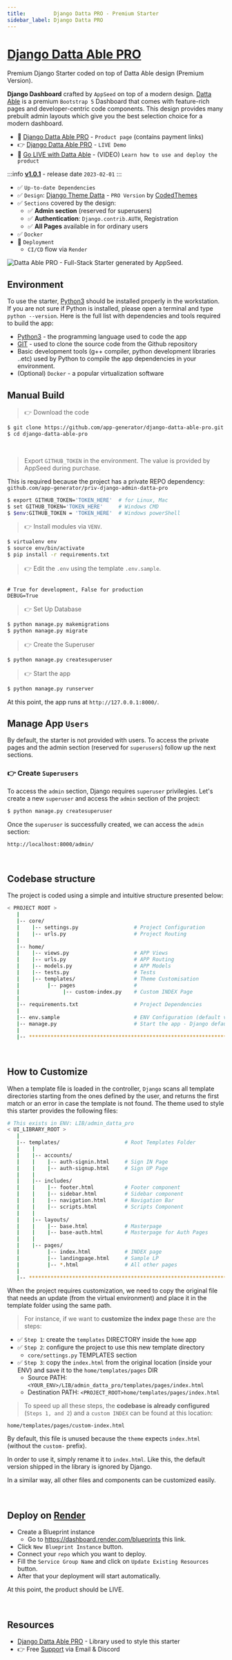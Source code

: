 ```yaml
---
title:         Django Datta PRO - Premium Starter
sidebar_label: Django Datta PRO
---
```


# [Django Datta Able PRO](https://appseed.us/product/datta-able-pro/django/)

<SubHeading>Premium Django Starter coded on top of Datta Able design (Premium Version).</SubHeading>

**Django Dashboard** crafted by `AppSeed` on top of a modern design. [Datta Able](https://appseed.us/product/datta-able-pro/django/) is a premium `Bootstrap 5` 
Dashboard that comes with feature-rich pages and developer-centric code components. 
This design provides many prebuilt admin layouts which give you the best selection choice for a modern dashboard.

- 🛒 [Django Datta Able PRO](https://appseed.us/product/datta-able-pro/django/) - `Product page` (contains payment links)
- 👉 [Django Datta Able PRO](https://django-datta-pro.onrender.com) - `LIVE Demo`
- 🚀 [Go LIVE with Datta Able](https://www.youtube.com/watch?v=-q57F2qxgXo) - (VIDEO) `Learn how to use and deploy the product`

:::info [**v1.0.1**](https://github.com/app-generator/django-datta-able-pro/releases) - release date `2023-02-01`
:::

- ✅ `Up-to-date Dependencies`
- ✅ `Design`: [Django Theme Datta](/boilerplate-code/django-templates/datta-able-pro/) - `PRO Version` by [CodedThemes](https://codedthemes.com/?ref=appseed)
- ✅ `Sections` covered by the design:
  - ✅ **Admin section** (reserved for superusers)
  - ✅ **Authentication**: `Django.contrib.AUTH`, Registration
  - ✅ **All Pages** available in for ordinary users 
- ✅ `Docker`
- 🚀 `Deployment` 
  - `CI/CD` flow via `Render`

![Datta Able PRO - Full-Stack Starter generated by AppSeed.](https://user-images.githubusercontent.com/51070104/170474361-a58da82b-fff9-4a59-81a8-7ab99f478f48.png)


## Environment

To use the starter, [Python3](https://www.python.org) should be installed properly in the workstation. 
If you are not sure if Python is installed, please open a terminal and type `python --version`. Here is the full list with dependencies and tools required to build the app:

- [Python3](https://www.python.org) - the programming language used to code the app
- [GIT](https://git-scm.com) - used to clone the source code from the Github repository
- Basic development tools (g++ compiler, python development libraries ..etc) used by Python to compile the app dependencies in your environment.
- (Optional) `Docker` - a popular virtualization software


## Manual Build 

> 👉 Download the code  

```bash
$ git clone https://github.com/app-generator/django-datta-able-pro.git
$ cd django-datta-able-pro
```

<br />

> Export `GITHUB_TOKEN` in the environment. The value is provided by AppSeed during purchase. 

This is required because the project has a private REPO dependency: `github.com/app-generator/priv-django-admin-datta-pro`

```bash
$ export GITHUB_TOKEN='TOKEN_HERE'  # for Linux, Mac
$ set GITHUB_TOKEN='TOKEN_HERE'     # Windows CMD
$ $env:GITHUB_TOKEN = 'TOKEN_HERE'  # Windows powerShell 
```

> 👉 Install modules via `VENV`.


```bash
$ virtualenv env
$ source env/bin/activate
$ pip install -r requirements.txt
```

> 👉 Edit the `.env` using the template `.env.sample`. 

```env

# True for development, False for production
DEBUG=True

```

> 👉 Set Up Database

```bash
$ python manage.py makemigrations
$ python manage.py migrate
```

> 👉 Create the Superuser

```bash
$ python manage.py createsuperuser
```

> 👉 Start the app

```bash
$ python manage.py runserver
```

At this point, the app runs at `http://127.0.0.1:8000/`. 


## Manage App `Users`

By default, the starter is not provided with users. To access the private pages and the admin section (reserved for `superusers`) follow up the next sections.

### 👉 Create `Superusers`

To access the `admin` section, Django requires `superuser` privilegies. Let's create a new `superuser` and access the `admin` section of the project:

```bash
$ python manage.py createsuperuser
```

Once the `superuser` is successfully created, we can access the `admin` section:

`http://localhost:8000/admin/`


<br />

## Codebase structure

The project is coded using a simple and intuitive structure presented below:

```bash
< PROJECT ROOT >
   |
   |-- core/                            
   |    |-- settings.py                  # Project Configuration  
   |    |-- urls.py                      # Project Routing
   |
   |-- home/
   |    |-- views.py                     # APP Views 
   |    |-- urls.py                      # APP Routing
   |    |-- models.py                    # APP Models 
   |    |-- tests.py                     # Tests  
   |    |-- templates/                   # Theme Customisation 
   |         |-- pages                   # 
   |              |-- custom-index.py    # Custom INDEX Page      
   |     
   |-- requirements.txt                  # Project Dependencies
   |
   |-- env.sample                        # ENV Configuration (default values)
   |-- manage.py                         # Start the app - Django default start script
   |
   |-- ************************************************************************
```

<br />

## How to Customize 

When a template file is loaded in the controller, `Django` scans all template directories starting from the ones defined by the user, and returns the first match or an error in case the template is not found. 
The theme used to style this starter provides the following files: 

```bash
# This exists in ENV: LIB/admin_datta_pro
< UI_LIBRARY_ROOT >                      
   |
   |-- templates/                     # Root Templates Folder 
   |    |          
   |    |-- accounts/       
   |    |    |-- auth-signin.html     # Sign IN Page
   |    |    |-- auth-signup.html     # Sign UP Page
   |    |
   |    |-- includes/       
   |    |    |-- footer.html          # Footer component
   |    |    |-- sidebar.html         # Sidebar component
   |    |    |-- navigation.html      # Navigation Bar
   |    |    |-- scripts.html         # Scripts Component
   |    |
   |    |-- layouts/       
   |    |    |-- base.html            # Masterpage
   |    |    |-- base-auth.html       # Masterpage for Auth Pages
   |    |
   |    |-- pages/       
   |         |-- index.html           # INDEX page
   |         |-- landingpage.html     # Sample LP
   |         |-- *.html               # All other pages
   |    
   |-- ************************************************************************
```

When the project requires customization, we need to copy the original file that needs an update (from the virtual environment) and place it in the template folder using the same path. 

> For instance, if we want to **customize the index page** these are the steps:

- ✅ `Step 1`: create the `templates` DIRECTORY inside the `home` app
- ✅ `Step 2`: configure the project to use this new template directory
  - `core/settings.py` TEMPLATES section
- ✅ `Step 3`: copy the `index.html` from the original location (inside your ENV) and save it to the `home/templates/pages` DIR
  - Source PATH: `<YOUR_ENV>/LIB/admin_datta_pro/templates/pages/index.html`
  - Destination PATH: `<PROJECT_ROOT>home/templates/pages/index.html`

> To speed up all these steps, the **codebase is already configured** (`Steps 1, and 2`) and a `custom INDEX` can be found at this location:

`home/templates/pages/custom-index.html` 

By default, this file is unused because the `theme` expects `index.html` (without the `custom-` prefix). 

In order to use it, simply rename it to `index.html`. Like this, the default version shipped in the library is ignored by Django. 

In a similar way, all other files and components can be customized easily.

<br />

## Deploy on [Render](https://render.com/)

- Create a Blueprint instance
  - Go to https://dashboard.render.com/blueprints this link.
- Click `New Blueprint Instance` button.
- Connect your `repo` which you want to deploy.
- Fill the `Service Group Name` and click on `Update Existing Resources` button.
- After that your deployment will start automatically.

At this point, the product should be LIVE.

<br />


## Resources

- [Django Datta Able PRO](https://appseed.us/product/datta-able-pro/django/) - Library used to style this starter
- 👉 Free [Support](https://appseed.us/support/) via Email & Discord
